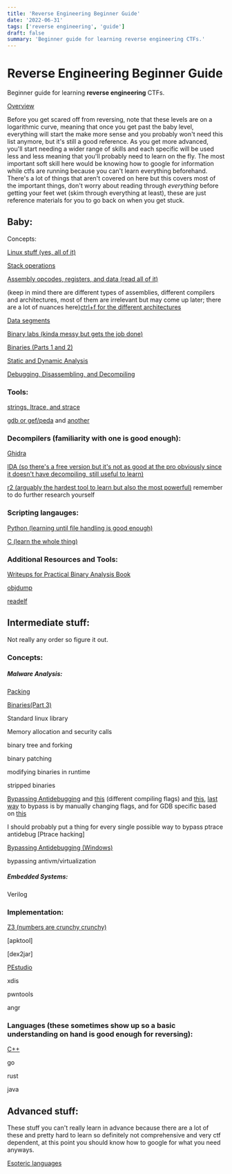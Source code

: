 ```yaml
---
title: 'Reverse Engineering Beginner Guide'
date: '2022-06-31'
tags: ['reverse engineering', 'guide']
draft: false
summary: 'Beginner guide for learning reverse engineering CTFs.'
---
```


# Reverse Engineering Beginner Guide

Beginner guide for learning **reverse engineering** CTFs.

[Overview](https://www.usenix.org/system/files/conference/3gse15/3gse15-feng.pdf)

Before you get scared off from reversing, note that these levels are on a logarithmic curve, meaning that once you get past the baby level, everything will start the make more sense and you probably won't need this list anymore, but it's still a good reference. As you get more advanced, you'll start needing a wider range of skills and each specific will be used less and less meaning that you'll probably need to learn on the fly. The most important soft skill here would be knowing how to google for information while ctfs are running because you can't learn everything beforehand. There's a lot of things that aren't covered on here but this covers most of the important things, don't worry about reading through *everything* before getting your feet wet (skim through everything at least), these are just reference materials for you to go back on when you get stuck. 


## Baby:

Concepts:

[Linux stuff (yes, all of it)](https://ryanstutorials.net/linuxtutorial/)

[Stack operations](https://en.wikipedia.org/wiki/Stack_(abstract_data_type))

[Assembly opcodes, registers, and data (read all of it)](https://www.cs.virginia.edu/~evans/cs216/guides/x86.html)

(keep in mind there are different types of assemblies, different compilers and architectures, most of them are irrelevant but may come up later; there are a lot of nuances here)[ctrl+f for the different architectures](https://www.foo.be/cours/dess-20122013/b/Eldad_Eilam-Reversing__Secrets_of_Reverse_Engineering-Wiley(2005).pdf)

[Data segments](https://en.wikipedia.org/wiki/Data_segment)

[Binary labs (kinda messy but gets the job done)](http://www.cs.rpi.edu/academics/courses/spring10/csci4971/)

[Binaries (Parts 1 and 2)](https://ihatefeds.com/No.Starch.Practical.Binary.Analysis.2018.pdf)

[Static and Dynamic Analysis](https://en.wikipedia.org/wiki/Malware_analysis)

[Debugging, Disassembling, and Decompiling](https://reverseengineering.stackexchange.com/questions/4635/whats-the-difference-between-a-disassembler-debugger-and-decompiler)


### Tools:
[strings, ltrace, and strace](https://www.thegeekstuff.com/2012/03/reverse-engineering-tools)

[gdb or gef/peda](https://www.tutorialspoint.com/gnu_debugger/what_is_gdb.htm) and [another](https://www.cs.cmu.edu/~gilpin/tutorial/#1)

### Decompilers (familiarity with one is good enough):
[Ghidra](https://www.shogunlab.com/blog/2019/04/12/here-be-dragons-ghidra-0.html)

[IDA (so there's a free version but it's not as good at the pro obviously since it doesn't have decompiling, still useful to learn)](https://securityxploded.com/reversing-basics-ida-pro.php)

[r2 (arguably the hardest tool to learn but also the most powerful)](https://sushant94.me/2015/05/31/Introduction_to_radare2/) remember to do further research yourself

### Scripting langauges:

[Python (learning until file handling is good enough)](https://www.w3schools.com/python/)

[C (learn the whole thing)](https://www.tutorialspoint.com/cprogramming/index.htm)

### Additional Resources and Tools:

[Writeups for Practical Binary Analysis Book](https://loicpefferkorn.net/2020/04/practical-binary-analysis-book-ctf-writeup-for-levels-2-4/#the-ctf-challenge)

[objdump](https://web.mit.edu/gnu/doc/html/binutils_5.html)

[readelf](https://www.geeksforgeeks.org/readelf-command-in-linux-with-examples/)

## Intermediate stuff:

Not really any order so figure it out.

### Concepts:

##### Malware Analysis:
[Packing](https://www2.cs.arizona.edu/~debray/Publications/unpacker-extraction.pdf)

[Binaries(Part 3)](https://ihatefeds.com/No.Starch.Practical.Binary.Analysis.2018.pdf)

Standard linux library

Memory allocation and security calls

binary tree and forking

binary patching

modifying binaries in runtime

stripped binaries

[Bypassing Antidebugging](https://seblau.github.io/posts/linux-anti-debugging) and [this](https://0x00sec.org/t/bypass-linux-basic-anti-debugging/22799) (different compiling flags) and [this](https://reverseengineering.stackexchange.com/questions/43/anti-debug-techniques-on-unix-platforms), [last way](http://m0x39.blogspot.com/2013/01/reverse-engineering-password-protected.html) to bypass is by manually changing flags, and for GDB specific based on [this](https://github.com/jvoisin/pangu)

I should probably put a thing for every single possible way to bypass ptrace antidebug [Ptrace hacking]

[Bypassing Antidebugging (Windows)](https://anti-reversing.com/Downloads/Anti-Reversing/The_Ultimate_Anti-Reversing_Reference.pdf)

bypassing antivm/virtualization

##### Embedded Systems:

Verilog

### Implementation:
[Z3 (numbers are crunchy crunchy)](https://www.cs.tau.ac.il/~msagiv/courses/asv/z3py/guide-examples.htm)

[apktool]

[dex2jar]

[PEstudio](https://www.youtube.com/watch?v=z0e306Jod5A)

xdis

pwntools

angr

### Languages (these sometimes show up so a basic understanding on hand is good enough for reversing):

[C++](https://www.w3schools.com/cpp/default.asp)

go

rust

java


## Advanced stuff:

These stuff you can't really learn in advance because there are a lot of these and pretty hard to learn so definitely not comprehensive and very ctf dependent, at this point you should know how to google for what you need anyways.

[Esoteric languages](https://en.wikipedia.org/wiki/Esoteric_programming_language)